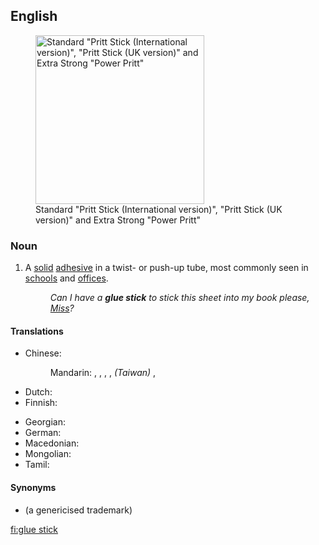 ==English==
{{wikipedia}}
[[Image:Pritt Sticks.JPG|thumb|270px|right|Standard "Pritt Stick (International version)", "Pritt Stick (UK version)" and Extra Strong "Power Pritt"]]

===Noun===
{{en-noun|head=[[glue]] [[stick]]}}

# A [[solid]] [[adhesive]] in a twist- or push-up tube, most commonly seen in [[school]]s and [[office]]s.
#: ''Can I have a '''glue stick''' to stick this sheet into my book please, [[Miss]]?''

====Translations====
{{trans-top|solid adhesive tube}}
* Chinese:
*: Mandarin: {{t|cmn|固體膠|sc=Hani}}, {{t|cmn|固体胶|tr=gùtǐjiāo|sc=Hani}}, {{t|cmn|膠水棒|sc=Hani}}, {{t|cmn|胶水棒|tr=jiāoshuǐbàng|sc=Hani}}, ''(Taiwan)'' {{t|cmn|口紅膠|sc=Hani}}, {{t|cmn|口红胶|tr=kǒuhóngjiāo|sc=Hani}}
* Dutch: {{t|nl|plakstift}}
* Finnish: {{t|fi|liimapuikko}}
{{trans-mid}}
* Georgian: {{t-needed|ka}}
* German: {{t+|de|Klebestift|m}}
* Macedonian: {{t-needed|mk}}
* Mongolian: {{t|mn|цаасны цавуу|sc=Cyrl}}
* Tamil: {{t-needed|ta}}
{{trans-bottom}}

====Synonyms====
* {{l|en|Pritt stick}} (a genericised trademark)

[[fi:glue stick]]